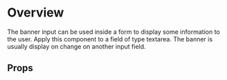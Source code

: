
<Meta of={DemoStories} />

# Overview

The banner input can be used inside a form to display some information to the user. Apply this component to a field of type textarea. The banner is usually display on change on another input field.

<Primary />

## Props

<Controls />
